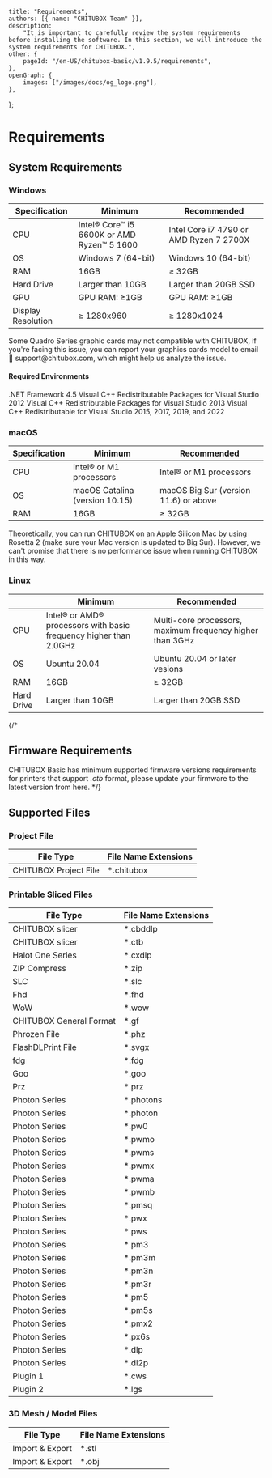 	title: "Requirements",
	authors: [{ name: "CHITUBOX Team" }],
	description:
		"It is important to carefully review the system requirements before installing the software. In this section, we will introduce the system requirements for CHITUBOX.",
	other: {
		pageId: "/en-US/chitubox-basic/v1.9.5/requirements",
	},
	openGraph: {
		images: ["/images/docs/og_logo.png"],
	},
};

# Requirements

## System Requirements

### Windows

| Specification      | Minimum                                    | Recommended                             |
| ------------------ | ------------------------------------------ | --------------------------------------- |
| CPU                | Intel® Core™ i5 6600K or AMD Ryzen™ 5 1600 | Intel Core i7 4790 or AMD Ryzen 7 2700X |
| OS                 | Windows 7 (64-bit)                         | Windows 10 (64-bit)                     |
| RAM                | 16GB                                       | ≥ 32GB                                  |
| Hard Drive         | Larger than 10GB                           | Larger than 20GB SSD                    |
| GPU                | GPU RAM: ≥1GB                              | GPU RAM: ≥1GB                           |
| Display Resolution | ≥ 1280x960                                 | ≥ 1280x1024                             |

<Admonition type="warning">
	Some Quadro Series graphic cards may not compatible with CHITUBOX, if you're
	facing this issue, you can report your graphics cards model to email
	<SpanA href="mailto:support@chitubox.com">📧 support@chitubox.com</SpanA>, which
	might help us analyze the issue.
</Admonition>

#### Required Environments

<SpanA href="https://www.microsoft.com/en-us/download/details.aspx?id=30653">
	.NET Framework 4.5
</SpanA>

<SpanA href="https://www.microsoft.com/en-us/download/details.aspx?id=30679">
	Visual C++ Redistributable Packages for Visual Studio 2012
</SpanA>

<SpanA href="https://www.microsoft.com/en-us/download/details.aspx?id=40784">
	Visual C++ Redistributable Packages for Visual Studio 2013
</SpanA>

<SpanA href="https://support.microsoft.com/en-us/topic/the-latest-supported-visual-c-downloads-2647da03-1eea-4433-9aff-95f26a218cc0">
	Visual C++ Redistributable for Visual Studio 2015, 2017, 2019, and 2022
</SpanA>

### macOS

| Specification | Minimum                        | Recommended                           |
| ------------- | ------------------------------ | ------------------------------------- |
| CPU           | Intel® or M1 processors        | Intel® or M1 processors               |
| OS            | macOS Catalina (version 10.15) | macOS Big Sur (version 11.6) or above |
| RAM           | 16GB                           | ≥ 32GB                                |

<Admonition type="note">
	Theoretically, you can run CHITUBOX on an Apple Silicon Mac by using Rosetta
	2 (make sure your Mac version is updated to Big Sur). However, we can't
	promise that there is no performance issue when running CHITUBOX in this
	way.
</Admonition>

### Linux

|            | Minimum                                                           | Recommended                                               |
| ---------- | ----------------------------------------------------------------- | --------------------------------------------------------- |
| CPU        | Intel® or AMD® processors with basic frequency higher than 2.0GHz | Multi-core processors, maximum frequency higher than 3GHz |
| OS         | Ubuntu 20.04                                                      | Ubuntu 20.04 or later vesions                             |
| RAM        | 16GB                                                              | ≥ 32GB                                                    |
| Hard Drive | Larger than 10GB                                                  | Larger than 20GB SSD                                      |

{/*
## Firmware Requirements

CHITUBOX Basic has minimum supported firmware versions requirements for printers that support _.ctb_ format, please update your firmware to the latest version from <SpanA href="https://www.chitubox.com/en/download/chitubox-free#firmwareList">here</SpanA>.
*/}

## Supported Files

### Project File

| File Type             | File Name Extensions |
| --------------------- | -------------------- |
| CHITUBOX Project File | \*.chitubox          |

### Printable Sliced Files

| File Type               | File Name Extensions |
| ----------------------- | -------------------- |
| CHITUBOX slicer         | \*.cbddlp            |
| CHITUBOX slicer         | \*.ctb               |
| Halot One Series        | \*.cxdlp             |
| ZIP Compress            | \*.zip               |
| SLC                     | \*.slc               |
| Fhd                     | \*.fhd               |
| WoW                     | \*.wow               |
| CHITUBOX General Format | \*.gf                |
| Phrozen File            | \*.phz               |
| FlashDLPrint File       | \*.svgx              |
| fdg                     | \*.fdg               |
| Goo                     | \*.goo               |
| Prz                     | \*.prz               |
| Photon Series           | \*.photons           |
| Photon Series           | \*.photon            |
| Photon Series           | \*.pw0               |
| Photon Series           | \*.pwmo              |
| Photon Series           | \*.pwms              |
| Photon Series           | \*.pwmx              |
| Photon Series           | \*.pwma              |
| Photon Series           | \*.pwmb              |
| Photon Series           | \*.pmsq              |
| Photon Series           | \*.pwx               |
| Photon Series           | \*.pws               |
| Photon Series           | \*.pm3               |
| Photon Series           | \*.pm3m              |
| Photon Series           | \*.pm3n              |
| Photon Series           | \*.pm3r              |
| Photon Series           | \*.pm5               |
| Photon Series           | \*.pm5s              |
| Photon Series           | \*.pmx2              |
| Photon Series           | \*.px6s              |
| Photon Series           | \*.dlp               |
| Photon Series           | \*.dl2p              |
| Plugin 1                | \*.cws               |
| Plugin 2                | \*.lgs               |

### 3D Mesh / Model Files

| File Type       | File Name Extensions |
| --------------- | -------------------- |
| Import & Export | \*.stl               |
| Import & Export | \*.obj               |
